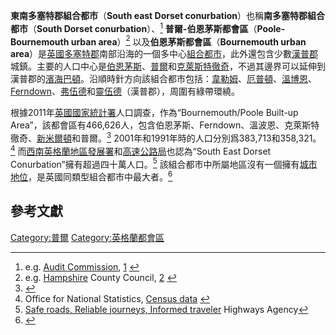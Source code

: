 {{Location map
|United Kingdom
|background = none
|lat        = 50.72079
|long       = -1.87033
|caption    = 東南多塞特郡組合都市在英國的位置
|float      = right
|width      = 240}}

'''東南多塞特郡組合都市'''（'''South east Dorset conurbation'''）也稱'''南多塞特郡組合都市'''（'''South Dorset conurbation'''）、<ref>e.g. [[Audit_Commission_(United_Kingdom)|Audit Commission]], [http://www.audit-commission.gov.uk/reports/accessible.asp?ProdID=D4AE26B4-CE5F-44B1-927F-89260139087B] {{Wayback|url=http://www.audit-commission.gov.uk/reports/accessible.asp?ProdID=D4AE26B4-CE5F-44B1-927F-89260139087B |date=20090416151027 }}</ref> '''普爾-伯恩茅斯都會區'''（'''Poole-Bournemouth urban area'''）<ref>e.g. [[Hampshire|Hampshire]] County Council, [http://www.hants.gov.uk/decisions/decisions-docs/050726-exmrnh-R0720102502.html] {{Wayback|url=http://www.hants.gov.uk/decisions/decisions-docs/050726-exmrnh-R0720102502.html |date=20170620111002 }}</ref> 以及'''伯恩茅斯都會區'''（'''Bournemouth urban area'''）是[[英國|英國]][[多塞特郡|多塞特郡]]南部沿海的一個多中心[[組合都市|組合都市]]，此外還包含少數[[漢普郡|漢普郡]]城鎮。主要的人口中心是[[伯恩茅斯|伯恩茅斯]]、[[普爾|普爾]]和[[克萊斯特徹奇_(多塞特郡)|克萊斯特徹奇]]，不過其邊界可以延伸到漢普郡的[[濱海巴頓|濱海巴頓]]。沿順時針方向該組合都市包括：[[韋勒姆_(多塞特郡)|韋勒姆]]、[[厄普頓_(多塞特郡)|厄普頓]]、[[溫博恩|溫博恩]]、[[Ferndown|Ferndown]]、[[弗伍德|弗伍德]]和[[靈伍德|靈伍德]]（漢普郡），周圍有綠帶環繞。

根據2011年[[英國國家統計署|英國國家統計署]]人口調查，作為“Bournemouth/Poole Built-up Area”，該都會區有466,626人，包含伯恩茅斯、Ferndown、溫波恩、克萊斯特徹奇、[[新米爾頓|新米爾頓]]和普爾。<ref name="BUA">{{cite web| url=http://www.nomisweb.co.uk/articles/747.aspx| title=2011 Census – Built-up areas| work=| publisher=[[Office_for_National_Statistics|ONS]]| accessdate=3 July 2013| archive-date=2020-05-14| archive-url=https://web.archive.org/web/20200514104107/http://www.nomisweb.co.uk/articles/747.aspx| dead-url=no}}</ref> 2001年和1991年時的人口分別爲383,713和358,321。<ref>Office for National Statistics, [http://www.statistics.gov.uk/StatBase/ssdataset.asp?vlnk=8271&Pos=2&ColRank=1&Rank=224 Census data] {{Wayback|url=http://www.statistics.gov.uk/StatBase/ssdataset.asp?vlnk=8271&Pos=2&ColRank=1&Rank=224 |date=20070421211031 }}</ref> 而[[西南英格蘭|西南英格蘭]][[地區發展署|地區發展署]]和[[英國高速公路局|高速公路局]]也認為“South East Dorset Conurbation”擁有超過四十萬人口。<ref>[http://webarchive.nationalarchives.gov.uk/20081107155048/http://www.highways.gov.uk/business/documents/South_West.pdf Safe roads, Reliable journeys, Informed traveler]  Highways Agency</ref> 該組合都市中所屬地區沒有一個擁有[[英國城市地位|城市地位]]，是英國同類型組合都市中最大者。<ref name="key">{{cite web |url=http://www.statistics.gov.uk/census2001/ks_ub_ad.asp |title=Key Statistics for Urban Areas 2001 |publisher=Statistics.gov.uk |date= |accessdate=28 March 2012 |archive-date=2011-07-26 |archive-url=https://web.archive.org/web/20110726223331/http://www.statistics.gov.uk/census2001/ks_ub_ad.asp |dead-url=no }}</ref>

==參考文獻==
{{reflist|colwidth=30em}}

{{coord|50.72079|N|1.87033|W|region:GB_source:enwiki-osgb36(SZ0925091249)|display=title}}

[[Category:普爾|Category:普爾]]
[[Category:英格蘭都會區|Category:英格蘭都會區]]